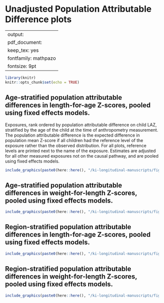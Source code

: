 # Unadjusted Population Attributable Difference plots {#unadjusted}

---
output:
  pdf_document:
    keep_tex: yes
fontfamily: mathpazo
fontsize: 9pt
---

\raggedright

```r
library(knitr)
knitr::opts_chunk$set(echo = TRUE)
```

## Age-stratified population attributable differences in length-for-age Z-scores, pooled using fixed effects models.

Exposures, rank ordered by population attributable difference on child LAZ, stratified by the age of the child at the time of anthropometry measurement. The population attributable difference is the expected difference in population mean Z-score if all children had the reference level of the exposure rather than the observed distribution. For all plots, reference levels are printed next to the name of the exposure. Estimates are adjusted for all other measured exposures not on the causal pathway, and are pooled using fixed effects models.
 

```r
include_graphics(paste0(here::here(), "/ki-longitudinal-manuscripts/figures/manuscript-figure-composites/risk-factor/extended-data/fig-laz-PAR-strat-age_FE.png"))
```

## Age-stratified population attributable differences in weight-for-length Z-scores, pooled using fixed effects models.

```r
include_graphics(paste0(here::here(), "/ki-longitudinal-manuscripts/figures/manuscript-figure-composites/risk-factor/extended-data/fig-wlz-PAR-strat-age_FE.png"))
```

## Region-stratified population attributable differences in length-for-age Z-scores, pooled using fixed effects models.

```r
include_graphics(paste0(here::here(), "/ki-longitudinal-manuscripts/figures/manuscript-figure-composites/risk-factor/extended-data/fig-laz-PAR-strat-region_FE.png"))
```

## Region-stratified population attributable differences in weight-for-length Z-scores, pooled using fixed effects models.

```r
include_graphics(paste0(here::here(), "/ki-longitudinal-manuscripts/figures/manuscript-figure-composites/risk-factor/extended-data/fig-wlz-PAR-strat-region_FE.png"))
```


